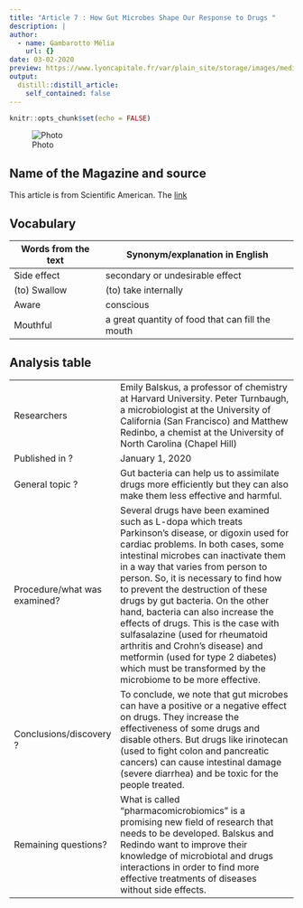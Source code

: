 ```yaml
---
title: "Article 7 : How Gut Microbes Shape Our Response to Drugs "
description: |
author:
  - name: Gambarotto Mélia
    url: {}
date: 03-02-2020
preview: https://www.lyoncapitale.fr/var/plain_site/storage/images/media/photos/evenements/actualites/medicament/1137105-1-fre-FR/medicament.jpg
output:
  distill::distill_article:
    self_contained: false
---
```


```r
knitr::opts_chunk$set(echo = FALSE)
```


![Photo](https://www.lyoncapitale.fr/var/plain_site/storage/images/media/photos/evenements/actualites/medicament/1137105-1-fre-FR/medicament.jpg)

## Name of the Magazine and source
This article is from Scientific American. The [link](https://www.scientificamerican.com/article/how-gut-microbes-shape-our-response-to-drugs/)

## Vocabulary

| Words from the text | Synonym/explanation in English |
| ------------------- | ------------------------------ |
|Side effect| secondary or undesirable effect|
|(to) Swallow| (to) take internally|
|Aware| conscious|
| Mouthful| a great quantity of food that can fill the mouth |


## Analysis table

|                              |                                                                     |
| ---------------------------- | ------------------------------------------------------------------- |
| Researchers |Emily Balskus, a professor of chemistry at Harvard University. Peter Turnbaugh, a microbiologist at the University of California (San Francisco) and Matthew Redinbo, a chemist at the University of North Carolina (Chapel Hill) |
| Published in ? | January 1, 2020 |
| General topic ? | Gut bacteria can help us to assimilate drugs more efficiently but they can also make them less effective and harmful.|
| Procedure/what was examined?| Several drugs have been examined such as L-dopa which treats Parkinson’s disease, or digoxin used for cardiac problems. In both cases, some intestinal microbes can inactivate them in a way that varies from person to person. So, it is necessary to find how to prevent the destruction of these drugs by gut bacteria. On the other hand, bacteria can also increase the effects of drugs. This is the case with sulfasalazine (used for rheumatoid arthritis and Crohn’s disease) and metformin (used for type 2 diabetes) which must be transformed by the microbiome to be more effective. |
| Conclusions/discovery ? | To conclude, we note that gut microbes can have a positive or a negative effect on drugs. They increase the effectiveness of some drugs and disable others. But drugs like irinotecan (used to fight colon and pancreatic cancers) can cause intestinal damage  (severe diarrhea) and be toxic for the people treated.|
| Remaining questions? |What is called “pharmacomicrobiomics” is a promising new field of research that needs to be developed. Balskus and Redindo want to improve their knowledge of microbiotal and drugs interactions in order to find more effective treatments of diseases without side effects.|




